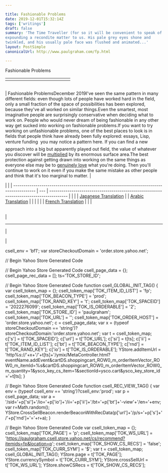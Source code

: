 ```yaml
---

title: Fashionable Problems
date: 2019-12-01T15:32:14Z
tags: ['writings']
draft: false
summary: 'The Time Traveller (for so it will be convenient to speak of him) was
expounding a recondite matter to us. His pale grey eyes shone and
twinkled, and his usually pale face was flushed and animated...'
layout: PostSimple
canonicalUrl: http://www.paulgraham.com/fp.html

---
```


 <!-- 
 (new Image).src="https://store.yahoo.net/cgi-bin/refsd?e=http://www.paulgraham.com/fp.html&h=www.paulgraham.com&v=1.0&dr=" + escape(document.referrer); 
 -->

Fashionable Problems

|     |     |     |     |     |     |     |     |     |     |     |     |     |
| --- | --- | --- | --- | --- | --- | --- | --- | --- | --- | --- | --- | --- |
|     |     |

|     |
| --- |

| Fashionable ProblemsDecember 2019I've seen the same pattern in many different fields: even though
lots of people have worked hard in the field, only a small fraction
of the space of possibilities has been explored, because they've
all worked on similar things.Even the smartest, most imaginative people are surprisingly
conservative when deciding what to work on. People who would never
dream of being fashionable in any other way get sucked into working
on fashionable problems.If you want to try working on unfashionable problems, one of the
best places to look is in fields that people think have already been
fully explored: essays, Lisp, venture funding  you may notice a
pattern here. If you can find a new approach into a big but apparently
played out field, the value of whatever you discover will be
[multiplied](sun.html) by its enormous surface area.The best protection against getting drawn into working on the same
things as everyone else may be to [genuinely
love](genius.html) what you're doing.
Then you'll continue to work on it even if you make the same mistake
as other people and think that it's too marginal to matter. |

|                                                                                           |
| ----------------------------------------------------------------------------------------- | --- | --------------------------------------------------------------------------------------- |
|                                                                                           |
| [Japanese Translation](https://note.com/tokyojack/n/n2cd5fc7b8eeb)                        |     | [Arabic Translation](https://tldrarabiccontents.blogspot.com/2020/01/blog-post_73.html) |
|                                                                                           |
|                                                                                           |
| [French Translation](https://corrigan2.blogspot.com/p/problemes-la-mode-paul-graham.html) |
|                                                                                           |

|     |
| --- |

|

---

|

|

csell_env = 'bf1';
var storeCheckoutDomain = 'order.store.yahoo.net';

// Begin Yahoo Store Generated Code

// Begin Yahoo Store Generated Code
csell_page_data = {}; csell_page_rec_data = []; ts='TOK_STORE_ID';

// Begin Yahoo Store Generated Code
function csell_GLOBAL_INIT_TAG() { var csell_token_map = {}; csell_token_map['TOK\_ITEM\_ID\_LIST'] = 'fp'; csell_token_map['TOK\_BEACON\_TYPE'] = 'prod'; csell_token_map['TOK\_RAND\_KEY'] = 't'; csell_token_map['TOK\_SPACEID'] = '2022276099'; csell_token_map['TOK\_IS\_ORDERABLE'] = '2'; csell_token_map['TOK\_STORE\_ID'] = 'paulgraham'; csell_token_map['TOK\_URL'] = ''; csell_token_map['TOK\_ORDER\_HOST'] = 'order.store.yahoo.net'; c = csell_page_data; var x = (typeof storeCheckoutDomain == 'string')?storeCheckoutDomain:'order.store.yahoo.net'; var t = csell_token_map; c['s'] = t['TOK\_SPACEID']; c['url'] = t['TOK\_URL']; c['si'] = t[ts]; c['ii'] = t['TOK\_ITEM\_ID\_LIST']; c['bt'] = t['TOK\_BEACON\_TYPE']; c['rnd'] = t['TOK\_RAND\_KEY']; c['io'] = t['TOK\_IS\_ORDERABLE']; YStore.addItemUrl = 'http%s://'+x+'/'+t[ts]+'/ymix/MetaController.html?eventName.addEvent&cartDS.shoppingcart_ROW0_m_orderItemVector_ROW0_m_itemId=%s&cartDS.shoppingcart_ROW0_m_orderItemVector_ROW0_m_quantity=1&ysco_key_cs_item=1&sectionId=ysco.cart&ysco_key_store_id='+t[ts]; }

// Begin Yahoo Store Generated Code
function csell_REC_VIEW_TAG() { var env = (typeof csell_env == 'string')?csell_env:'prod'; var p = csell_page_data; var a = '/sid='+p['si']+'/io='+p['io']+'/ii='+p['ii']+'/bt='+p['bt']+'-view'+'/en='+env; var r=Math.random(); YStore.CrossSellBeacon.renderBeaconWithRecData(p['url']+'/p/s='+p['s']+'/'+p['rnd']+'='+r+a); }

// Begin Yahoo Store Generated Code
var csell_token_map = {}; csell_token_map['TOK\_PAGE'] = 'p'; csell_token_map['TOK\_WS\_URL'] = 'https://paulgraham.csell.store.yahoo.net/cs/recommend?itemids=fp&location=p'; csell_token_map['TOK\_SHOW\_CS\_RECS'] = 'false'; csell_token_map['TOK\_CURR\_SYM'] = '$'; var t = csell_token_map; csell_GLOBAL_INIT_TAG(); YStore.page = t['TOK\_PAGE']; YStore.currencySymbol = t['TOK\_CURR\_SYM']; YStore.crossSellUrl = t['TOK\_WS\_URL']; YStore.showCSRecs = t['TOK\_SHOW\_CS\_RECS'];
